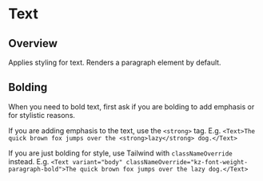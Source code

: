 
<Meta of={TextStories} />

# Text

<ResourceLinks
  sourceCode="https://github.com/cultureamp/kaizen-design-system/tree/main/packages/components/src/Text"
  designGuidelines="https://cultureamp.atlassian.net/wiki/spaces/DesignSystem/pages/3074885298/Typography#Paragraph"
  className="!kz-mb-8"
/>

<KAIOInstallation exportNames="Text" />

## Overview

Applies styling for text. Renders a paragraph element by default.

<Canvas of={TextStories.Playground} />
<Controls of={TextStories.Playground} />

## Bolding

When you need to bold text, first ask if you are bolding to add emphasis or for stylistic reasons.

If you are adding emphasis to the text, use the `<strong>` tag. E.g. `<Text>The quick brown fox jumps over the <strong>lazy</strong> dog.</Text>`

If you are just bolding for style, use Tailwind with `classNameOverride` instead. E.g. `<Text variant="body" classNameOverride="kz-font-weight-paragraph-bold">The quick brown fox jumps over the lazy dog.</Text>`
